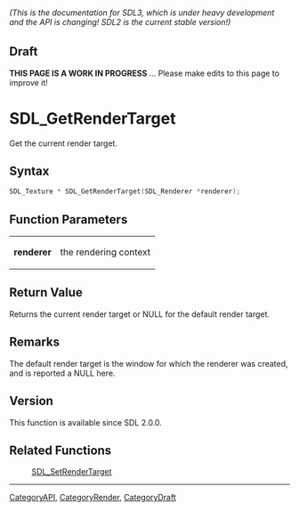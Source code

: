 ====== (This is the documentation for SDL3, which is under heavy development and the API is changing! SDL2 is the current stable version!) ======

== Draft ==

'''THIS PAGE IS A WORK IN PROGRESS''' ... Please make edits to this page to improve it!



<!-- #*^*^*^*^*See https://wiki.libsdl.org/SGFunctions for details on editing this page*^*^*^*^* -->
= SDL_GetRenderTarget =

Get the current render target.

== Syntax ==

<syntaxhighlight lang='c'>
SDL_Texture * SDL_GetRenderTarget(SDL_Renderer *renderer);
</syntaxhighlight>

== Function Parameters ==

{|
|'''renderer'''
|the rendering context
|}

== Return Value ==

Returns the current render target or NULL for the default render target.

== Remarks ==

The default render target is the window for which the renderer was created,
and is reported a NULL here.

== Version ==

This function is available since SDL 2.0.0.

== Related Functions ==

:[[SDL_SetRenderTarget]]

----
[[CategoryAPI]], [[CategoryRender]], [[CategoryDraft]]
<!-- #See the Style Guide for instructions on editing the footer. -->


